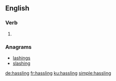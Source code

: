 ==English==

===Verb===
{{head|en|present participle}}

# {{present participle of|hassle|lang=en|nocat=1}}

===Anagrams===
* [[lashings#English|lashings]]
* [[slashing#English|slashing]]

[[de:hassling]]
[[fr:hassling]]
[[ku:hassling]]
[[simple:hassling]]